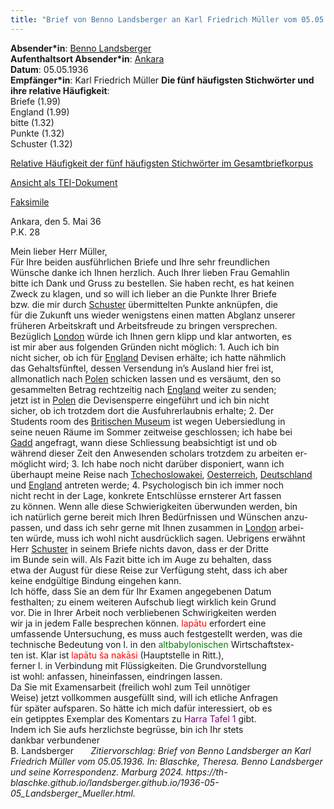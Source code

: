 ```yaml
---
title: "Brief von Benno Landsberger an Karl Friedrich Müller vom 05.05.1936"
---
```


**Absender\*in**: [Benno Landsberger](http://www.wikidata.org/entity/Q67592)   
**Aufenthaltsort Absender\*in**: [Ankara](https://www.geonames.org/323786/ankara.html)  
**Datum**: 05.05.1936   
**Empfänger\*in**: Karl Friedrich Müller 
**Die fünf häufigsten Stichwörter und ihre relative Häufigkeit**:  
Briefe (1.99)  
England (1.99)  
bitte (1.32)  
Punkte (1.32)  
Schuster (1.32)  

[Relative Häufigkeit der fünf häufigsten Stichwörter im Gesamtbriefkorpus](1936-05-05_Landsberger_Mueller_wordfrequency.qmd){target="_blank"}   
 
[Ansicht als TEI-Dokument](files/letters/tei/1936-05-05_Landsberger_Mueller.xml){target="_blank"}    

[Faksimile](files/letters/pdf/1936-05-05_Landsberger_Mueller.pdf){target="_blank"}  

Ankara, den 5. Mai 36  
P.K. 28  
  
Mein lieber Herr Müller,<br/>
Für Ihre beiden ausführlichen Briefe und Ihre sehr freundlichen<br/>
Wünsche danke ich Ihnen herzlich. Auch Ihrer lieben Frau Gemahlin<br/>
bitte ich Dank und Gruss zu bestellen. Sie haben recht, es hat keinen<br/>
Zweck zu klagen, und so will ich lieber an die Punkte Ihrer Briefe<br/>
bzw. die mir durch [Schuster](https://www.wikidata.org/wiki/Q15449583) übermittelten Punkte anknüpfen, die<br/>
für die Zukunft uns wieder wenigstens einen matten Abglanz unserer<br/>
früheren Arbeitskraft und Arbeitsfreude zu bringen versprechen.<br/>
Bezüglich [London](https://www.geonames.org/2643743/london.html) würde ich Ihnen gern klipp und klar antworten, es<br/>
ist mir aber aus folgenden Gründen nicht möglich: 1. Auch ich bin<br/>
nicht sicher, ob ich für [England](https://www.geonames.org/2635167/united-kingdom-of-great-britain-and-northern-ireland.html) Devisen erhälte; ich hatte nähmlich<br/>
das Gehaltsfünftel, dessen Versendung in's Ausland hier frei ist,<br/>
allmonatlich nach [Polen](https://www.geonames.org/798544/republic-of-poland.html) schicken lassen und es versäumt, den so<br/>
gesammelten Betrag rechtzeitig nach [England](https://www.geonames.org/2635167/united-kingdom-of-great-britain-and-northern-ireland.html) weiter zu senden;<br/>
jetzt ist in [Polen](https://www.geonames.org/798544/republic-of-poland.html) die Devisensperre eingeführt und ich bin nicht<br/>
sicher, ob ich trotzdem dort die Ausfuhrerlaubnis erhalte; 2. Der<br/>
Students room des [Britischen Museum](https://www.wikidata.org/wiki/Q6373) ist wegen Uebersiedlung in<br/>
seine neuen Räume im Sommer zeitweise geschlossen; ich habe bei<br/>
[Gadd](https://www.wikidata.org/wiki/Q52150040) angefragt, wann diese Schliessung beabsichtigt ist und ob<br/>
während dieser Zeit den Anwesenden scholars trotzdem zu arbeiten er-<br/>
möglicht wird; 3. Ich habe noch nicht darüber disponiert, wann ich<br/>
überhaupt meine Reise nach [Tchechoslowakei](https://www.geonames.org/8505031/czechoslovakia.html), [Oesterreich](https://www.geonames.org/2782113/republic-of-austria.html), [Deutschland](https://www.wikidata.org/wiki/Q1206012)<br/>
und [England](https://www.geonames.org/2635167/united-kingdom-of-great-britain-and-northern-ireland.html) antreten werde; 4. Psychologisch bin ich immer noch<br/>
nicht recht in der Lage, konkrete Entschlüsse ernsterer Art fassen<br/>
zu können. Wenn alle diese Schwierigkeiten überwunden werden, bin<br/>
ich natürlich gerne bereit mich Ihren Bedürfnissen und Wünschen anzu-<br/>
passen, und dass ich sehr gerne mit Ihnen zusammen in [London](https://www.geonames.org/2643743/london.html) arbei-<br/>
ten würde, muss ich wohl nicht ausdrücklich sagen. Uebrigens erwähnt<br/>
Herr [Schuster](https://www.wikidata.org/wiki/Q15449583) in seinem Briefe nichts davon, dass er der Dritte<br/>
im Bunde sein will. Als Fazit bitte ich im Auge zu behalten, dass<br/>
etwa der August für diese Reise zur Verfügung steht, dass ich aber<br/>
keine endgültige Bindung eingehen kann.<br/>
Ich höffe, dass Sie an dem für Ihr Examen angegebenen Datum<br/>
festhalten; zu einem weiteren Aufschub liegt wirklich kein Grund<br/>
vor. Die in Ihrer Arbeit noch verbliebenen Schwirigkeiten werden<br/>
wir ja in jedem Falle besprechen können. <span style="color:red;">lapātu</span> erfordert eine<br/>
umfassende Untersuchung, es muss auch festgestellt werden, was die<br/>
technische Bedeutung von l. in den <span style="color:green;">altbabylonischen</span> Wirtschaftstex-<br/>
ten ist. Klar ist <span style="color:red;">lapātu ša nakāsi</span> (Hauptstelle in Ritt.),<br/>
ferner l. in Verbindung mit Flüssigkeiten. Die Grundvorstellung<br/>
ist wohl: anfassen, hineinfassen, eindringen lassen.<br/>
Da Sie mit Examensarbeit (freilich wohl zum Teil unnötiger<br/>
Weise) jetzt vollkommen ausgefüllt sind, will ich etliche Anfragen<br/>
für später aufsparen. So hätte ich mich dafür interessiert, ob es<br/>
ein getipptes Exemplar des Komentars zu <span style="color:purple;">Harra Tafel 1</span> gibt.<br/>
Indem ich Sie aufs herzlichste begrüsse, bin ich Ihr stets<br/>
dankbar verbundener<br/>
B. Landsberger
&nbsp;
&nbsp;
&nbsp;
*Zitiervorschlag: Brief von Benno Landsberger an Karl Friedrich Müller vom 05.05.1936. In: Blaschke, Theresa. Benno Landsberger und seine Korrespondenz. Marburg 2024. https://th-blaschke.github.io/landsberger.github.io/1936-05-05_Landsberger_Mueller.html.*